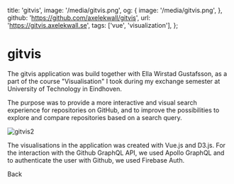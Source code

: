   title: 'gitvis',
  image: '/media/gitvis.png',
  og: {
    image: '/media/gitvis.png',
  },
  github: 'https://github.com/axelekwall/gitvis',
  url: 'https://gitvis.axelekwall.se',
  tags: ['vue', 'visualization'],
};

# gitvis

The gitvis application was build together with Ella Wirstad Gustafsson, as a part of the course "Visualisation" I took during my exchange semester at University of Technology in Eindhoven.

The purpose was to provide a more interactive and visual search experience for repositories on GitHub, and to improve the possibilities to explore and compare repositories based on a search query.

![gitvis2](/media/gitvis2.png)

The visualisations in the application was created with Vue.js and D3.js. For the interaction with the Github GraphQL API, we used Apollo GraphQL and to authenticate the user with Github, we used Firebase Auth.

<Link href="/work">Back</Link>
